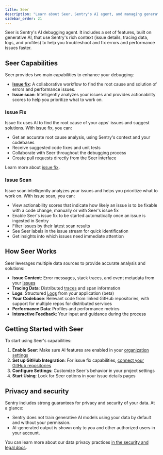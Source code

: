 ```yaml
---
title: Seer
description: "Learn about Seer, Sentry's AI agent, and managing generative AI features."
sidebar_order: 21
---
```


Seer is Sentry's AI debugging agent. It includes a set of features, built on generative AI, that use Sentry's rich context (issue details, tracing data, logs, and profiles) to help you troubleshoot and fix errors and performance issues faster.

## Seer Capabilities

Seer provides two main capabilities to enhance your debugging:

- [**Issue fix**](#issue-fix): A collaborative workflow to find the root cause and solution of errors and performance issues.
- **Issue scan**: Intelligently analyzes your issues and provides actionability scores to help you prioritize what to work on.

### Issue Fix

Issue fix uses AI to find the root cause of your apps' issues and suggest solutions. With issue fix, you can:

- Get an accurate root cause analysis, using Sentry's context and your codebases
- Receive suggested code fixes and unit tests
- Collaborate with Seer throughout the debugging process
- Create pull requests directly from the Seer interface

Learn more about [issue fix](./issue-fix/).

### Issue Scan

Issue scan intelligently analyzes your issues and helps you prioritize what to work on. With issue scan, you can:

- View actionability scores that indicate how likely an issue is to be fixable with a code change, manually or with Seer's issue fix
- Enable Seer's issue fix to be started automatically once an issue is ingested in Sentry
- Filter issues by their latest scan results
- See Seer labels in the issue stream for quick identification
- Get insights into which issues need immediate attention

## How Seer Works

Seer leverages multiple data sources to provide accurate analysis and solutions:

- **Issue Context**: Error messages, stack traces, and event metadata from your [Issues](/product/issues/)
- **Tracing Data**: Distributed [traces](/concepts/key-terms/tracing/#whats-a-trace) and span information
- **Logs**: Structured [Logs](/product/explore/logs/) from your application (beta)
- **Your Codebase**: Relevant code from linked GitHub repositories, with support for multiple repos for distributed services
- **Performance Data**: Profiles and performance metrics
- **Interactive Feedback**: Your input and guidance during the process

## Getting Started with Seer

To start using Seer's capabilities:

1. **Enable Seer**: Make sure AI features are enabled in your [organization settings](https://sentry.io/orgredirect/organizations/:orgslug/settings/#hideAiFeatures)
2. **Set up GitHub Integration**: For issue fix capabilities, [connect your GitHub repositories](/organization/integrations/source-code-mgmt/github/)
3. **Configure Settings**: Customize Seer's behavior in your project settings
4. **Start Using**: Look for Seer options in your issue details pages

## Privacy and security

Sentry includes strong guarantees for privacy and security of your data. At a glance:

- Sentry does not train generative AI models using your data by default and without your permission.
- AI-generated output is shown only to you and other authorized users in your account.

You can learn more about our data privacy practices [in the security and legal docs](/security-legal-pii/security/ai-ml-policy/#use-of-identifying-data-for-generative-ai-features).
